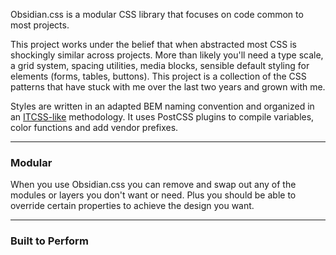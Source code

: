 
Obsidian.css is a modular CSS library that focuses on code common to most projects.

This project works under the belief that when abstracted most CSS is shockingly similar across projects. More than likely you'll need a type scale, a grid system, spacing utilities, media blocks, sensible default styling for elements (forms, tables, buttons). This project is a collection of the CSS patterns that have stuck with me over the last two years and grown with me.

Styles are written in an adapted BEM naming convention and organized in an [ITCSS-like](/itcss) methodology. It uses PostCSS plugins to compile variables, color functions and add vendor prefixes.

---

### Modular

When you use Obsidian.css you can remove and swap out any of the modules or layers you don't want or need. Plus you should be able to override certain properties to achieve the design you want.

---

### Built to Perform

<Stats data={obsidian} />